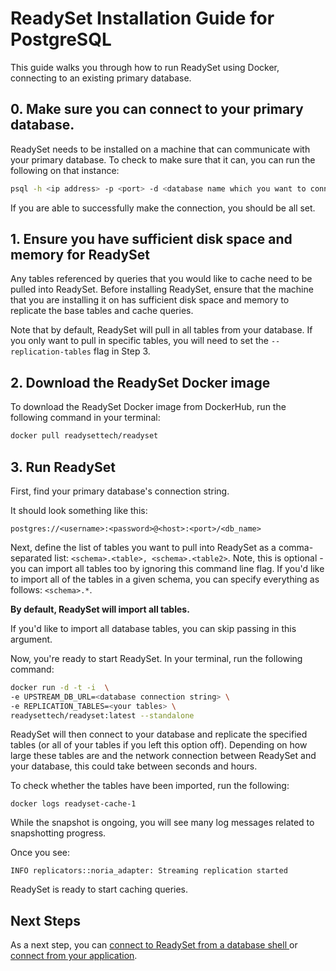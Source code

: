 
# ReadySet Installation Guide for PostgreSQL 

This guide walks you through how to run ReadySet using Docker, connecting to an existing primary database.

## 0. Make sure you can connect to your primary database.  

ReadySet needs to be installed on a machine that can communicate with your primary database. To check to make sure that it can, 
you can run the following on that instance:

```sh
psql -h <ip address> -p <port> -d <database name which you want to connect> -U <username of the database server>
```

If you are able to successfully make the connection, you should be all set. 

## 1. Ensure you have sufficient disk space and memory for ReadySet 
Any tables referenced by queries that you would like to cache need to be pulled into ReadySet. Before installing ReadySet, 
ensure that the machine that you are installing it on has sufficient disk space and memory to replicate the base tables and 
cache queries. 


<Callout type="info"> Note that by default, ReadySet will pull in all tables from your database. If you only want to pull in specific
tables, you will need to set the `--replication-tables` flag in Step 3.  </Callout>

## 2. Download the ReadySet Docker image
To download the ReadySet Docker image from DockerHub, run the following command in your terminal:

```sh
docker pull readysettech/readyset
```

## 3.  Run ReadySet


First, find your primary database's connection string. 

It should look something like this: 

```postgres://<username>:<password>@<host>:<port>/<db_name>```

Next, define the list of tables you want to pull into ReadySet as a comma-separated list: 
```<schema>.<table>, <schema>.<table2>```. Note, this is optional - you can import all tables too by ignoring this command line flag.
If you'd like to import all of the tables in a given schema, you can specify everything as follows: ```<schema>.*```. 



**By default, ReadySet will import all tables.**

If you'd like to import all database tables, you can skip passing in this argument. 


Now, you're ready to start ReadySet. In your terminal, run the following command:  

```sh
docker run -d -t -i  \ 
-e UPSTREAM_DB_URL=<database connection string> \
-e REPLICATION_TABLES=<your tables> \
readysettech/readyset:latest --standalone
```

ReadySet will then connect to your database and replicate the specified tables (or all of your tables if you 
left this option off). Depending on how large these tables
are and the network connection between ReadySet and your database, this could take between seconds and hours. 

To check whether the tables have been imported, run the following: 

```
docker logs readyset-cache-1
```

While the snapshot is ongoing, you will see many log messages related to snapshotting progress.

Once you see:

```
INFO replicators::noria_adapter: Streaming replication started
```

ReadySet is ready to start caching queries.

## Next Steps

As a next step, you can [connect to ReadySet from a database shell ](/get-started/connect/connect-via-database-shell) or [connect from your application](/get-started/connect/connect-an-application-via-an-orm). 

